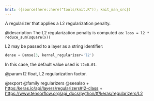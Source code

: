 ```yaml
---
knit: ({source(here::here("tools/knit.R")); knit_man_src})
---
```

A regularizer that applies a L2 regularization penalty.

@description
The L2 regularization penalty is computed as:
`loss = l2 * reduce_sum(square(x))`

L2 may be passed to a layer as a string identifier:

```python
dense = Dense(3, kernel_regularizer='l2')
```

In this case, the default value used is `l2=0.01`.

@param l2
float, L2 regularization factor.

@export
@family regularizers
@seealso
+ <https:/keras.io/api/layers/regularizers#l2-class>
+ <https://www.tensorflow.org/api_docs/python/tf/keras/regularizers/L2>
